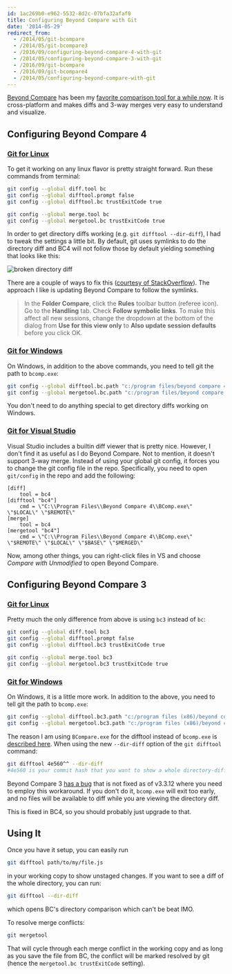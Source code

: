 ```yaml
---
id: 1ac269b0-e962-5532-8d2c-07bfa32afaf0
title: Configuring Beyond Compare with Git
date: '2014-05-29'
redirect_from:
  - /2014/05/git-bcompare
  - /2014/05/git-bcompare3
  - /2016/09/configuring-beyond-compare-4-with-git
  - /2014/05/configuring-beyond-compare-3-with-git
  - /2016/09/git-bcompare
  - /2016/09/git-bcompare4
  - /2014/05/configuring-beyond-compare-with-git
---
```


[Beyond Compare](http://www.scootersoftware.com/) has been my [favorite comparison tool for a while now](/2009/04/tortoise-svn-settings-for-beyond-compare-3/). It is cross-platform and makes diffs and 3-way merges very easy to understand and visualize.

## Configuring Beyond Compare 4

### [Git for Linux](http://www.scootersoftware.com/support.php?zz=kb_vcs#gitlinux)

To get it working on any linux flavor is pretty straight forward. Run these commands from terminal:

```bash
git config --global diff.tool bc
git config --global difftool.prompt false
git config --global difftool.bc trustExitCode true

git config --global merge.tool bc
git config --global mergetool.bc trustExitCode true
```

In order to get directory diffs working (e.g. `git difftool --dir-diff`), I had to tweak the settings a little bit. By default, git uses symlinks to do the directory diff and BC4 will not follow those by default yielding something that looks like this:

![broken directory diff](./dir-diffs.png)

There are a couple of ways to fix this ([courtesy of StackOverflow](http://stackoverflow.com/a/35319884/316108)). The approach I like is updating Beyond Compare to follow the symlinks.

> In the **Folder Compare**, click the **Rules** toolbar button (referee icon). Go to the **Handling** tab. Check **Follow symbolic links**. To make this affect all new sessions, change the dropdown at the bottom of the dialog from **Use for this view only** to **Also update session defaults** before you click OK.

### [Git for Windows](http://www.scootersoftware.com/support.php?zz=kb_vcs#gitwindows)

On Windows, in addition to the above commands, you need to tell git the path to `bcomp.exe`:

```bash
git config --global difftool.bc.path "c:/program files/beyond compare 4/bcomp.exe"
git config --global mergetool.bc.path "c:/program files/beyond compare 4/bcomp.exe"
```

You don't need to do anything special to get directory diffs working on Windows.

### [Git for Visual Studio](http://www.scootersoftware.com/support.php?zz=kb_vcs#visualstudio-git)

Visual Studio includes a builtin diff viewer that is pretty nice. However, I don't find it as useful as I do Beyond Compare. Not to mention, it doesn't support 3-way merge. Instead of using your global git config, it forces you to change the git config file in the repo. Specifically, you need to open `git/config` in the repo and add the following:

```
[diff]
	tool = bc4
[difftool "bc4"]
	cmd = \"C:\\Program Files\\Beyond Compare 4\\BComp.exe\" \"$LOCAL\" \"$REMOTE\"
[merge]
	tool = bc4
[mergetool "bc4"]
	cmd = \"C:\\Program Files\\Beyond Compare 4\\BComp.exe\" \"$REMOTE\" \"$LOCAL\" \"$BASE\" \"$MERGED\"
```

Now, among other things, you can right-click files in VS and choose _Compare with Unmodified_ to open Beyond Compare.

## Configuring Beyond Compare 3

### [Git for Linux](http://www.scootersoftware.com/support.php?zz=kb_vcs#gitlinux)

Pretty much the only difference from above is using `bc3` instead of `bc`:

```bash
git config --global diff.tool bc3
git config --global difftool.prompt false
git config --global difftool.bc3 trustExitCode true

git config --global merge.tool bc3
git config --global mergetool.bc3 trustExitCode true
```

### [Git for Windows](http://www.scootersoftware.com/support.php?zz=kb_vcs#gitwindows)

On Windows, it is a little more work. In addition to the above, you need to tell git the path to `bcomp.exe`:

```bash
git config --global difftool.bc3.path "c:/program files (x86)/beyond compare 3/BCompare.exe"
git config --global mergetool.bc3.path "c:/program files (x86)/beyond compare 3/bcomp.exe"
```

The reason I am using `BCompare.exe` for the difftool instead of `bcomp.exe` is [described here](http://stackoverflow.com/a/13637243/316108). When using the new `--dir-diff` option of the `git difftool` command:

```bash
git difftool 4e560^^ --dir-diff
#4e560 is your commit hash that you want to show a whole directory-diff on in BC
```

Beyond Compare 3 [has a bug](http://theo.im/blog/2012/10/27/directory-comparison-for-git-difftool/) that is not fixed as of v3.3.12 where you need to employ this workaround. If you don't do it, `bcomp.exe` will exit too early, and no files will be available to diff while you are viewing the directory diff.

This is fixed in BC4, so you should probably just upgrade to that.

## Using It

Once you have it setup, you can easily run

```bash
git difftool path/to/my/file.js
```

in your working copy to show unstaged changes. If you want to see a diff of the whole directory, you can run:

```bash
git difftool --dir-diff
```

which opens BC's directory comparison which can't be beat IMO.

To resolve merge conflicts:

```bash
git mergetool
```

That will cycle through each merge conflict in the working copy and as long as you save the file from BC, the conflict will be marked resolved by git (hence the `mergetool.bc trustExitCode` setting).